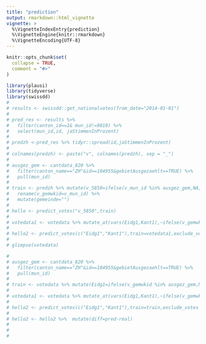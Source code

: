 ```yaml
---
title: "prediction"
output: rmarkdown::html_vignette
vignette: >
  %\VignetteIndexEntry{prediction}
  %\VignetteEngine{knitr::rmarkdown}
  %\VignetteEncoding{UTF-8}
---
```


```r
knitr::opts_chunk$set(
  collapse = TRUE,
  comment = "#>"
)
```

```r
library(plausi)
library(tidyverse)
library(swissdd)
# 
# results <- swissdd::get_nationalvotes(from_date="2014-01-01")
# 
# pred_res <- results %>%
#   filter(canton_id==1& mun_id!=9010) %>% 
#   select(mun_id,id, jaStimmenInProzent)
# 
# predzh <-pred_res %>% tidyr::spread(id,jaStimmenInProzent)
# 
# colnames(predzh) <- paste("v", colnames(predzh), sep = "_")
# 
# ausgez_gem <- cantdata_820 %>% 
#   filter(canton_name=="ZH"&id==104955&gebietAusgezaehlt==TRUE) %>%
#   pull(mun_id)
# 
# train <- predzh %>% mutate(v_5850=ifelse(v_mun_id %in% ausgez_gem,NA, v_5850)) %>% 
#   rename(v_gemwkid=v_mun_id) %>% 
#   mutate(gemeinde="")
# 
# hello <- predict_votes("v_5850",train)
# 
# votedata1 <- votedata %>% mutate_at(vars(Eidg1,Kant1),~ifelse(v_gemwkid %in% ausgez_gem,NA, .x))
# 
# hello2 <- predict_votes(c("Eidg1","Kant1"),train=votedata1,exclude_votes = TRUE)
# 
# glimpse(votedata)

```

```r

# 
# ausgez_gem <- cantdata_820 %>% 
#   filter(canton_name=="ZH"&id==104955&gebietAusgezaehlt==TRUE) %>%
#   pull(mun_id)
# 
# train <- votedata %>% mutate(Eidg1=ifelse(v_gemwkid %in% ausgez_gem,NA, Eidg1))
# 
# votedata1 <- votedata %>% mutate_at(vars(Eidg1,Kant1),~ifelse(v_gemwkid %in% ausgez_gem,NA, .x))
# 
# hello2 <- predict_votes(c("Eidg1","Kant1"),train=train,exclude_votes = TRUE) 
#   
# hello2 <- hello2 %>%  mutate(diff=pred-real)
# 
# 
# 


```

